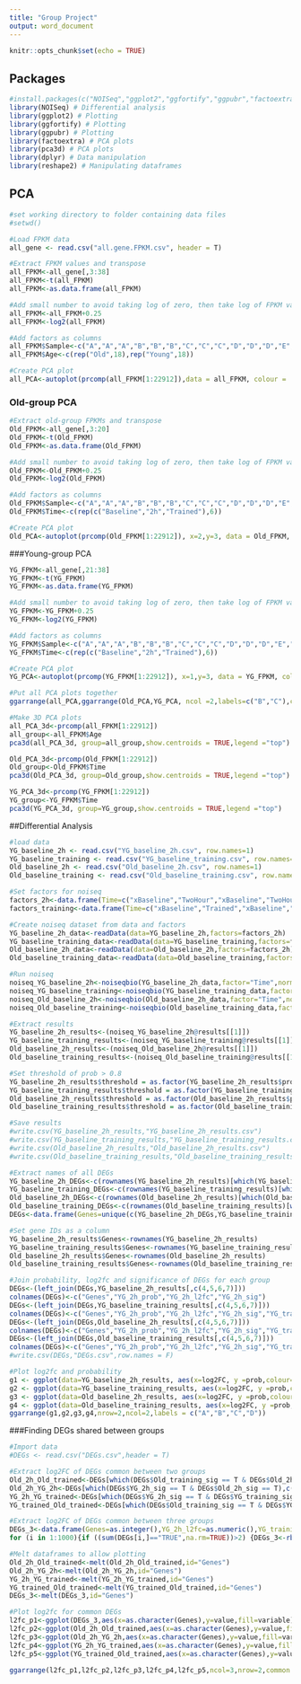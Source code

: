 ---
title: "Group Project"
output: word_document
---

```{r setup, include=FALSE}
knitr::opts_chunk$set(echo = TRUE)
```
## Packages
```{r, message=FALSE,warning=FALSE,message=FALSE}
#install.packages(c("NOISeq","ggplot2","ggfortify","ggpubr","factoextra","pca3d","dplyr","reshape2"))
library(NOISeq) # Differential analysis
library(ggplot2) # Plotting
library(ggfortify) # Plotting
library(ggpubr) # Plotting
library(factoextra) # PCA plots
library(pca3d) # PCA plots
library(dplyr) # Data manipulation
library(reshape2) # Manipulating dataframes
```

## PCA
```{r,results="hide"}
#set working directory to folder containing data files
#setwd() 

#Load FPKM data
all_gene <- read.csv("all.gene.FPKM.csv", header = T)

#Extract FPKM values and transpose
all_FPKM<-all_gene[,3:38]
all_FPKM<-t(all_FPKM)
all_FPKM<-as.data.frame(all_FPKM)

#Add small number to avoid taking log of zero, then take log of FPKM values
all_FPKM<-all_FPKM+0.25
all_FPKM<-log2(all_FPKM)

#Add factors as columns
all_FPKM$Sample<-c("A","A","A","B","B","B","C","C","C","D","D","D","E","E","E","F","F","F","A","A","A","B","B","B","C","C","C","D","D","D","E","E","E","F","F","F")
all_FPKM$Age<-c(rep("Old",18),rep("Young",18))

#Create PCA plot
all_PCA<-autoplot(prcomp(all_FPKM[1:22912]),data = all_FPKM, colour = 'Age',shape="Sample")+ggtitle("PCA on All Samples")
```

### Old-group PCA
```{r,results="hide"}
#Extract old-group FPKMs and transpose
Old_FPKM<-all_gene[,3:20]
Old_FPKM<-t(Old_FPKM)
Old_FPKM<-as.data.frame(Old_FPKM)

#Add small number to avoid taking log of zero, then take log of FPKM values
Old_FPKM<-Old_FPKM+0.25
Old_FPKM<-log2(Old_FPKM)

#Add factors as columns
Old_FPKM$Sample<-c("A","A","A","B","B","B","C","C","C","D","D","D","E","E","E","F","F","F")
Old_FPKM$Time<-c(rep(c("Baseline","2h","Trained"),6))

#Create PCA plot
Old_PCA<-autoplot(prcomp(Old_FPKM[1:22912]), x=2,y=3, data = Old_FPKM, colour = 'Time',shape="Sample")+ggtitle("PCA on Old Samples")
```

###Young-group PCA
```{r, results="hide"}
YG_FPKM<-all_gene[,21:38]
YG_FPKM<-t(YG_FPKM)
YG_FPKM<-as.data.frame(YG_FPKM)

#Add small number to avoid taking log of zero, then take log of FPKM values
YG_FPKM<-YG_FPKM+0.25
YG_FPKM<-log2(YG_FPKM)

#Add factors as columns
YG_FPKM$Sample<-c("A","A","A","B","B","B","C","C","C","D","D","D","E","E","E","F","F","F")
YG_FPKM$Time<-c(rep(c("Baseline","2h","Trained"),6))

#Create PCA plot
YG_PCA<-autoplot(prcomp(YG_FPKM[1:22912]), x=1,y=3, data = YG_FPKM, colour = 'Time',shape="Sample")+ggtitle("PCA on Young Samples")

#Put all PCA plots together
ggarrange(all_PCA,ggarrange(Old_PCA,YG_PCA, ncol =2,labels=c("B","C"),common.legend=T,legend="right"), nrow = 2,labels = "A")

#Make 3D PCA plots
all_PCA_3d<-prcomp(all_FPKM[1:22912])
all_group<-all_FPKM$Age
pca3d(all_PCA_3d, group=all_group,show.centroids = TRUE,legend ="top")

Old_PCA_3d<-prcomp(Old_FPKM[1:22912])
Old_group<-Old_FPKM$Time
pca3d(Old_PCA_3d, group=Old_group,show.centroids = TRUE,legend ="top")

YG_PCA_3d<-prcomp(YG_FPKM[1:22912])
YG_group<-YG_FPKM$Time
pca3d(YG_PCA_3d, group=YG_group,show.centroids = TRUE,legend ="top")
```

##Differential Analysis
```{r,results="hide",warning=FALSE, message=F}
#load data
YG_baseline_2h <- read.csv("YG_baseline_2h.csv", row.names=1)
YG_baseline_training <- read.csv("YG_baseline_training.csv", row.names=1)
Old_baseline_2h <- read.csv("Old_baseline_2h.csv", row.names=1)
Old_baseline_training <- read.csv("Old_baseline_training.csv", row.names=1)

#Set factors for noiseq
factors_2h<-data.frame(Time=c("xBaseline","TwoHour","xBaseline","TwoHour","xBaseline","TwoHour","xBaseline","TwoHour","xBaseline","TwoHour","xBaseline","TwoHour"))
factors_training<-data.frame(Time=c("xBaseline","Trained","xBaseline","Trained","xBaseline","Trained","xBaseline","Trained","xBaseline","Trained","xBaseline","Trained"))

#Create noiseq dataset from data and factors
YG_baseline_2h_data<-readData(data=YG_baseline_2h,factors=factors_2h)
YG_baseline_training_data<-readData(data=YG_baseline_training,factors=factors_training)
Old_baseline_2h_data<-readData(data=Old_baseline_2h,factors=factors_2h)
Old_baseline_training_data<-readData(data=Old_baseline_training,factors=factors_training)

#Run noiseq
noiseq_YG_baseline_2h<-noiseqbio(YG_baseline_2h_data,factor="Time",norm="n")
noiseq_YG_baseline_training<-noiseqbio(YG_baseline_training_data,factor="Time",norm="n")
noiseq_Old_baseline_2h<-noiseqbio(Old_baseline_2h_data,factor="Time",norm="n")
noiseq_Old_baseline_training<-noiseqbio(Old_baseline_training_data,factor="Time",norm="n")

#Extract results
YG_baseline_2h_results<-(noiseq_YG_baseline_2h@results[[1]])
YG_baseline_training_results<-(noiseq_YG_baseline_training@results[[1]])
Old_baseline_2h_results<-(noiseq_Old_baseline_2h@results[[1]])
Old_baseline_training_results<-(noiseq_Old_baseline_training@results[[1]])

#Set threshold of prob > 0.8 
YG_baseline_2h_results$threshold = as.factor(YG_baseline_2h_results$prob > 0.8)
YG_baseline_training_results$threshold = as.factor(YG_baseline_training_results$prob > 0.8)
Old_baseline_2h_results$threshold = as.factor(Old_baseline_2h_results$prob > 0.8)
Old_baseline_training_results$threshold = as.factor(Old_baseline_training_results$prob > 0.8)

#Save results
#write.csv(YG_baseline_2h_results,"YG_baseline_2h_results.csv")
#write.csv(YG_baseline_training_results,"YG_baseline_training_results.csv")
#write.csv(Old_baseline_2h_results,"Old_baseline_2h_results.csv")
#write.csv(Old_baseline_training_results,"Old_baseline_training_results.csv")

#Extract names of all DEGs
YG_baseline_2h_DEGs<-c(rownames(YG_baseline_2h_results)[which(YG_baseline_2h_results$threshold == T)])
YG_baseline_training_DEGs<-c(rownames(YG_baseline_training_results)[which(YG_baseline_training_results$threshold == T)])
Old_baseline_2h_DEGs<-c(rownames(Old_baseline_2h_results)[which(Old_baseline_2h_results$threshold == T)])
Old_baseline_training_DEGs<-c(rownames(Old_baseline_training_results)[which(Old_baseline_training_results$threshold == T)])
DEGs<-data.frame(Genes=unique(c(YG_baseline_2h_DEGs,YG_baseline_training_DEGs,Old_baseline_2h_DEGs,Old_baseline_training_DEGs)))

#Set gene IDs as a column
YG_baseline_2h_results$Genes<-rownames(YG_baseline_2h_results)
YG_baseline_training_results$Genes<-rownames(YG_baseline_training_results)
Old_baseline_2h_results$Genes<-rownames(Old_baseline_2h_results)
Old_baseline_training_results$Genes<-rownames(Old_baseline_training_results)

#Join probability, log2fc and significance of DEGs for each group
DEGs<-(left_join(DEGs,YG_baseline_2h_results[,c(4,5,6,7)]))
colnames(DEGs)<-c("Genes","YG_2h_prob","YG_2h_l2fc","YG_2h_sig")
DEGs<-(left_join(DEGs,YG_baseline_training_results[,c(4,5,6,7)]))
colnames(DEGs)<-c("Genes","YG_2h_prob","YG_2h_l2fc","YG_2h_sig","YG_training_prob","YG_training_l2fc","YG_training_sig")
DEGs<-(left_join(DEGs,Old_baseline_2h_results[,c(4,5,6,7)]))
colnames(DEGs)<-c("Genes","YG_2h_prob","YG_2h_l2fc","YG_2h_sig","YG_training_prob","YG_training_l2fc","YG_training_sig","Old_2h_prob","Old_2h_l2fc","Old_2h_sig")
DEGs<-(left_join(DEGs,Old_baseline_training_results[,c(4,5,6,7)]))
colnames(DEGs)<-c("Genes","YG_2h_prob","YG_2h_l2fc","YG_2h_sig","YG_training_prob","YG_training_l2fc","YG_training_sig","Old_2h_prob","Old_2h_l2fc","Old_2h_sig","Old_training_prob","Old_training_l2fc","Old_training_sig")
#write.csv(DEGs,"DEGs.csv",row.names = F)

#Plot log2fc and probability
g1 <- ggplot(data=YG_baseline_2h_results, aes(x=log2FC, y =prob,colour=threshold)) +geom_point() + xlab("log2 fold change") + ylab("Probability") + theme_bw() + theme(legend.position="none")+ggtitle("Differential Expression Analysis Between YG-group Baseline and 2h")+ theme(plot.title = element_text(size=10))
g2 <- ggplot(data=YG_baseline_training_results, aes(x=log2FC, y =prob,colour=threshold)) +geom_point() + xlab("log2 fold change") + ylab("Probability") + theme_bw() + theme(legend.position="none")+ggtitle("Differential Expression Analysis Between YG-group Baseline and Trained")+ theme(plot.title = element_text(size=10))
g3 <- ggplot(data=Old_baseline_2h_results, aes(x=log2FC, y =prob,colour=threshold)) +geom_point() + xlab("log2 fold change") + ylab("Probability") + theme_bw() + theme(legend.position="none")+ggtitle("Differential Expression Analysis Between Old-group Baseline and 2h")+ theme(plot.title = element_text(size=10))
g4 <- ggplot(data=Old_baseline_training_results, aes(x=log2FC, y =prob,colour=threshold)) +geom_point() + xlab("log2 fold change") + ylab("Probability") + theme_bw() + theme(legend.position="none")+ggtitle("Differential Expression Analysis Between Old-group Baseline and Trained")+ theme(plot.title = element_text(size=10))
ggarrange(g1,g2,g3,g4,nrow=2,ncol=2,labels = c("A","B","C","D"))
```

###Finding DEGs shared between groups
```{r,results="hide"}
#Import data
#DEGs <- read.csv("DEGs.csv",header = T)

#Extract log2FC of DEGs common between two groups 
Old_2h_Old_trained<-DEGs[which(DEGs$Old_training_sig == T & DEGs$Old_2h_sig == T),c(1,9,12)]
Old_2h_YG_2h<-DEGs[which(DEGs$YG_2h_sig == T & DEGs$Old_2h_sig == T),c(1,3,9)]
YG_2h_YG_trained<-DEGs[which(DEGs$YG_2h_sig == T & DEGs$YG_training_sig == T),c(1,3,6)]
YG_trained_Old_trained<-DEGs[which(DEGs$Old_training_sig == T & DEGs$YG_training_sig == T),c(1,6,12)]

#Extract log2FC of DEGs common between three groups
DEGs_3<-data.frame(Genes=as.integer(),YG_2h_l2fc=as.numeric(),YG_training_l2fc=as.numeric(),YG_training_l2fc=as.numeric(),Old_2h_l2fc=as.numeric(),Old_training_l2fc=as.numeric())
for (i in 1:1000){if ((sum(DEGs[i,]=="TRUE",na.rm=TRUE))>2) {DEGs_3<-rbind(DEGs_3,DEGs[i,c(1,3,6,9,12)])}}

#Melt dataframes to allow plotting
Old_2h_Old_trained<-melt(Old_2h_Old_trained,id="Genes")
Old_2h_YG_2h<-melt(Old_2h_YG_2h,id="Genes")
YG_2h_YG_trained<-melt(YG_2h_YG_trained,id="Genes")
YG_trained_Old_trained<-melt(YG_trained_Old_trained,id="Genes")
DEGs_3<-melt(DEGs_3,id="Genes")

#Plot log2fc for common DEGs
l2fc_p1<-ggplot(DEGs_3,aes(x=as.character(Genes),y=value,fill=variable))+geom_col()+xlab("Genes")+ylab("Log2 Fold Change")+scale_fill_manual(values=c("chartreuse1","cornflowerblue","palevioletred2","lightgoldenrod1"))+ theme(axis.text.x = element_text(angle = 90),legend.position="left") + guides(fill=guide_legend(title="Group"))
l2fc_p2<-ggplot(Old_2h_Old_trained,aes(x=as.character(Genes),y=value,fill=variable))+geom_col()+xlab("Genes")+ylab("Log2 Fold Change")+scale_fill_manual(values=c("palevioletred2","lightgoldenrod1"))+ theme(axis.text.x = element_text(angle = 90)) + guides(fill=guide_legend(title="Group"))
l2fc_p3<-ggplot(Old_2h_YG_2h,aes(x=as.character(Genes),y=value,fill=variable))+geom_col()+xlab("Genes")+ylab("Log2 Fold Change")+scale_fill_manual(values=c("chartreuse1","palevioletred2"))+ theme(axis.text.x = element_text(angle = 90,size=5)) + guides(fill=guide_legend(title="Group"))
l2fc_p4<-ggplot(YG_2h_YG_trained,aes(x=as.character(Genes),y=value,fill=variable))+geom_col()+xlab("Genes")+ylab("Log2 Fold Change")+scale_fill_manual(values=c("chartreuse1","cornflowerblue"))+ theme(axis.text.x = element_text(angle = 90,size=4)) + guides(fill=guide_legend(title="Group"))
l2fc_p5<-ggplot(YG_trained_Old_trained,aes(x=as.character(Genes),y=value,fill=variable))+geom_col()+xlab("Genes")+ylab("Log2 Fold Change")+scale_fill_manual(values=c("cornflowerblue","lightgoldenrod1"))+ theme(axis.text.x = element_text(angle = 90,size=4)) + guides(fill=guide_legend(title="Group"))

ggarrange(l2fc_p1,l2fc_p2,l2fc_p3,l2fc_p4,l2fc_p5,ncol=3,nrow=2,common.legend=T,labels=c("A","B","C","D","E"))

```
